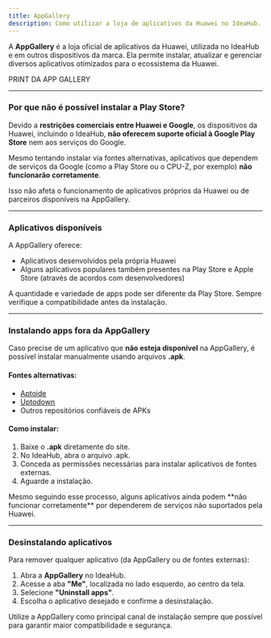 ```yaml
---
title: AppGallery
description: Como utilizar a loja de aplicativos da Huawei no IdeaHub.
---
```


A **AppGallery** é a loja oficial de aplicativos da Huawei, utilizada no IdeaHub e em outros dispositivos da marca. Ela permite instalar, atualizar e gerenciar diversos aplicativos otimizados para o ecossistema da Huawei.

PRINT DA APP GALLERY

---

### Por que não é possível instalar a Play Store?

Devido a **restrições comerciais entre Huawei e Google**, os dispositivos da Huawei, incluindo o IdeaHub, **não oferecem suporte oficial à Google Play Store** nem aos serviços do Google.

Mesmo tentando instalar via fontes alternativas, aplicativos que dependem de serviços da Google (como a Play Store ou o CPU-Z, por exemplo) **não funcionarão corretamente**.

<Note>
Isso não afeta o funcionamento de aplicativos próprios da Huawei ou de parceiros disponíveis na AppGallery.
</Note>

---

### Aplicativos disponíveis

A AppGallery oferece:

- Aplicativos desenvolvidos pela própria Huawei
- Alguns aplicativos populares também presentes na Play Store e Apple Store (através de acordos com desenvolvedores)

<Note>
A quantidade e variedade de apps pode ser diferente da Play Store. Sempre verifique a compatibilidade antes da instalação.
</Note>

---

### Instalando apps fora da AppGallery

Caso precise de um aplicativo que **não esteja disponível** na AppGallery, é possível instalar manualmente usando arquivos **.apk**.

#### Fontes alternativas:

- [Aptoide](https://www.aptoide.com/)
- [Uptodown](https://www.uptodown.com/)
- Outros repositórios confiáveis de APKs

#### Como instalar:

1. Baixe o **.apk** diretamente do site.
2. No IdeaHub, abra o arquivo .apk.
3. Conceda as permissões necessárias para instalar aplicativos de fontes externas.
4. Aguarde a instalação.

<Note>
Mesmo seguindo esse processo, alguns aplicativos ainda podem **não funcionar corretamente** por dependerem de serviços não suportados pela Huawei.
</Note>

---

### Desinstalando aplicativos

Para remover qualquer aplicativo (da AppGallery ou de fontes externas):

1. Abra a **AppGallery** no IdeaHub.
2. Acesse a aba **"Me"**, localizada no lado esquerdo, ao centro da tela.
3. Selecione **"Uninstall apps"**.
4. Escolha o aplicativo desejado e confirme a desinstalação.

<Note>
  Utilize a AppGallery como principal canal de instalação sempre que possível para garantir maior compatibilidade e segurança.
</Note>
